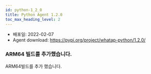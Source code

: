 ```yaml
---
id: python-1_2_0
title: Python Agent 1.2.0
toc_max_heading_level: 2
---
```



* 배포일: 2022-02-07
* Agent download: https://pypi.org/project/whatap-python/1.2.0/

### ARM64 빌드를 추가했습니다.

ARM64빌드를 추가 했습니다.

